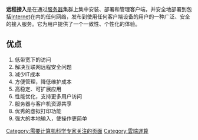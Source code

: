 {{多個問題|
{{tone|time=2009-12-31T09:16:21+00:00}}
{{unreferenced|time=2009-12-31T09:15:19+00:00}}
{{Expert|subject=计算机科学|time=2010-10-31}}
}}
'''远程接入'''是在通过[[服务器|服务器]]集群上集中安装、部署和管理客户端，并安全地部署到包括[[Internet|Internet]]在内的任何网络，发布到使用任何客户端设备的用户的一种广泛、安全的接入服务。它为用户提供了一个一致性、个性化的体验。

==优点==
#低带宽下的访问
#解决互联网远程安全问题
#减少IT成本
#方便管理，降低维护成本
#高稳定、可扩展应用
#性能优化，支持更多用户访问
#服务器与客户机资源共享
#优秀的虚拟打印功能
#强大的本地输入，使操作更简单
[[Category:需要计算机科学专家关注的页面|Category:需要计算机科学专家关注的页面]]
[[Category:雲端運算|Category:雲端運算]]